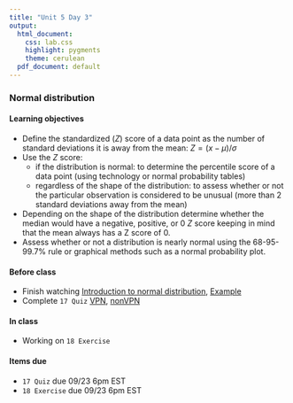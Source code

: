 ```yaml
---
title: "Unit 5 Day 3"
output: 
  html_document:
    css: lab.css
    highlight: pygments
    theme: cerulean
  pdf_document: default
---
```


###  Normal distribution

#### Learning objectives 

* Define the standardized ($Z$) score of a data point as the number of standard deviations it is away from the mean: $Z=(x−\mu)/\sigma$
* Use the $Z$ score:
    * if the distribution is normal: to determine the percentile score of a data point (using technology or normal probability tables)
    * regardless of the shape of the distribution: to assess whether or not the particular observation is considered to be unusual (more than 2 standard deviations away from the mean)
* Depending on the shape of the distribution determine whether the median would have a negative, positive, or 0 $Z$ score keeping in mind that the mean always has a Z score of 0.
* Assess whether or not a distribution is nearly normal using the 68-95-99.7% rule or graphical methods such as a normal probability plot.

#### Before class
* Finish watching [Introduction to normal distribution](https://www.coursera.org/learn/probability-intro/lecture/M71Nv/normal-distribution), [Example](https://www.coursera.org/learn/probability-intro/lecture/mwnU6/working-with-the-normal-distribution)
* Complete `17 Quiz` [VPN](http://138.110.84.108:3838/sshan/quiz/Unit5/), [nonVPN](http://159.89.233.150:3838/stat140/quiz/Unit5/)


#### In class
* Working on `18 Exercise`

#### Items due
* `17 Quiz` due 09/23 6pm EST
* `18 Exercise` due 09/23 6pm EST